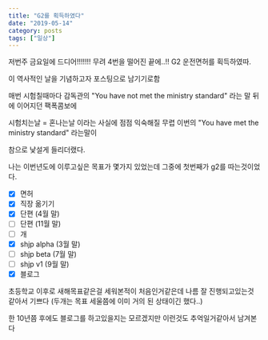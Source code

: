 ```yaml
---
title: "G2를 획득하였다"
date: "2019-05-14"
category: posts
tags: ["일상"]
---
```


저번주 금요일에 드디어!!!!!!! 무려 4번을 떨어진 끝에..!! G2 운전면허를 획득하였따.

이 역사적인 날을 기념하고자 포스팅으로 남기기로함

매번 시험칠때마다 감독관의 "You have not met the ministry standard" 라는 말 뒤에 이어지던 팩폭콤보에

시험치는날 = 혼나는날 이라는 사실에 점점 익숙해질 무렵 이번의 "You have met the ministry standard" 라는말이

참으로 낯설게 들리더랬다.

나는 이번년도에 이루고싶은 목표가 몇가지 있었는데 그중에 첫번째가 g2를 따는것이었다.

- [x] 면허
- [x] 직장 옮기기
- [x] 단편 (4월 말)
- [ ] 단편 (11월 말)
- [ ] 개
- [x] shjp alpha (3월 말)
- [ ] shjp beta (7월 말)
- [ ] shjp v1 (9월 말)
- [x] 블로그

초등학교 이후로 새해목표같은걸 세워본적이 처음인거같은데 나름 잘 진행되고있는것 같아서 기쁘다 (두개는 목표 세울쯤에 이미 거의 된 상태이긴 했다..)

한 10년쯤 후에도 블로그를 하고있을지는 모르겠지만 이런것도 추억일거같아서 남겨본다

